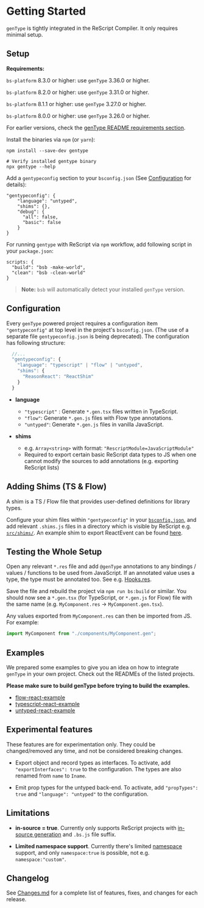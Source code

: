 # Getting Started

`genType` is tightly integrated in the ReScript Compiler. It only requires minimal setup.

## Setup

<Warn>

**Requirements:**

`bs-platform` 8.3.0 or higher: use `genType` 3.36.0 or higher.

`bs-platform` 8.2.0 or higher: use `genType` 3.31.0 or higher.

`bs-platform` 8.1.1 or higher: use `genType` 3.27.0 or higher.

`bs-platform` 8.0.0 or higher: use `genType` 3.26.0 or higher.

For earlier versions, check the [genType README requirements section](https://github.com/reason-association/genType#requirements).

</Warn>

Install the binaries via `npm` (or `yarn`):

```
npm install --save-dev gentype

# Verify installed gentype binary
npx gentype --help
```

Add a `gentypeconfig` section to your `bsconfig.json` (See [Configuration](#configuration) for details):

```
"gentypeconfig": {
    "language": "untyped",
    "shims": {},
    "debug": {
      "all": false,
      "basic": false
    }
}
```

For running `gentype` with ReScript via `npm` workflow, add following script in your `package.json`:

```
scripts: {
  "build": "bsb -make-world",
  "clean": "bsb -clean-world"
}
```

> **Note:** `bsb` will automatically
> detect your installed `genType` version.

## Configuration

Every `genType` powered project requires a configuration item `"gentypeconfig"`
at top level in the project's `bsconfig.json`. (The use of a separate file
`gentypeconfig.json` is being deprecated). The configuration has following
structure:

```js
  //...
  "gentypeconfig": {
    "language": "typescript" | "flow" | "untyped",
    "shims": {
      "ReasonReact": "ReactShim"
    }
  }
```

- **language**

  - `"typescript"` : Generate `*.gen.tsx` files written in TypeScript.
  - `"flow"`: Generate `*.gen.js` files with Flow type annotations.
  - `"untyped"`: Generate `*.gen.js` files in vanilla JavaScript.

- **shims**
  - e.g. `Array<string>` with format: `"RescriptModule=JavaScriptModule"`
  - Required to export certain basic ReScript data types to JS when one cannot modify the sources to add annotations (e.g. exporting ReScript lists)

## Adding Shims (TS & Flow)

A shim is a TS / Flow file that provides user-defined definitions for library types.

Configure your shim files within `"gentypeconfig"` in your [`bsconfig.json`](https://github.com/reason-association/genType/blob/master/examples/typescript-react-example/bsconfig.json), and add relevant `.shims.js` files in a directory which is visible by ReScript e.g.  [`src/shims/`](https://github.com/reason-association/genType/blob/master/examples/typescript-react-example/src/shims). An example shim to export ReactEvent can be found [here](https://github.com/reason-association/genType/blob/master/examples/typescript-react-example/src/shims/ReactEvent.shim.ts).

## Testing the Whole Setup

Open any relevant `*.res` file and add `@genType` annotations to any bindings / values / functions to be used from JavaScript. If an annotated value uses a type, the type must be annotated too. See e.g.  [Hooks.res](https://github.com/reason-association/genType/blob/master/examples/typescript-react-example/src/Hooks.res).

Save the file and rebuild the project via `npm run bs:build` or similar. You should now see a `*.gen.tsx` (for TypeScript, or `*.gen.js` for Flow) file with the same name (e.g. `MyComponent.res` -> `MyComponent.gen.tsx`).  

Any values exported from `MyComponent.res` can then be imported from JS. For example:

```js
import MyComponent from "./components/MyComponent.gen";
```

## Examples

We prepared some examples to give you an idea on how to integrate `genType` in your own project. Check out the READMEs of the listed projects.

**Please make sure to build genType before trying to build the examples.**

- [flow-react-example](https://github.com/reason-association/genType/tree/master/examples/flow-react-example)
- [typescript-react-example](https://github.com/reason-association/genType/tree/master/examples/typescript-react-example)
- [untyped-react-example](https://github.com/reason-association/genType/tree/master/examples/untyped-react-example)

## Experimental features

These features are for experimentation only. They could be changed/removed any time, and not be considered breaking changes.

- Export object and record types as interfaces. To activate, add `"exportInterfaces": true` to the configuration. The types are also renamed from `name` to `Iname`.

- Emit prop types for the untyped back-end. To activate, add `"propTypes": true` and `"language": "untyped"` to the configuration.

## Limitations

- **in-source = true**. Currently only supports ReScript projects with [in-source generation](/docs/manual/latest/build-configuration#package-specs) and `.bs.js` file suffix.

- **Limited namespace support**. Currently there's limited [namespace](/docs/manual/latest/build-configuration#name-namespace) support, and only `namespace:true` is possible, not e.g. `namespace:"custom"`.

## Changelog

See [Changes.md](https://github.com/reason-association/genType/blob/master/Changes.md) for a complete list of features, fixes, and changes for each release.
